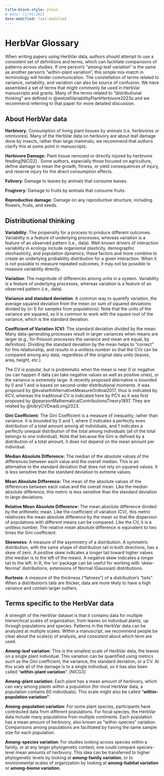 ```yaml
---
title-block-style: plain
# date: 11/01/2021
date-modified: last-modified
---
```

#  HerbVar Glossary

When writing papers using HerbVar data, authors should attempt to use a consistent set of definitions and terms, which can facilitate comparisons of patterns across studies. If one person’s “among-leaf variation” is the same as another person’s “within-plant variation”, this simple mis-match in terminology will hinder communication. The constellation of terms related to variance, variability, and variation can also be source of confusion. We have assembled a set of terms that might commonly be used in HerbVar manuscripts and grants. Many of the terms related to “distributional thinking” are defined in @wetzelVariabilityPlantHerbivore2023a and we recommend referring to that paper for more detailed discussion.

 

## About HerbVar data

**Herbivory**: Consumption of living plant tissues by animals (i.e. herbivores or omnivores). Many of the HerbVar data on herbivory are about leaf damage done by insects, rather than large mammals; we recommend that authors clarify this at some point in manuscripts.

**Herbivore Damage:** Plant tissue removed or directly injured by herbivore feeding\[NICG2\] . Some authors, especially those focused on agriculture, define damage to mean the growth, fitness, or yield consequences of injury, and reserve injury for the direct consumption effects.

**Folivory**: Damage to leaves by animals that consume leaves.

**Frugivory**: Damage to fruits by animals that consume fruits.

**Reproductive damage:** Damage on any reproductive structure, including flowers, fruits, and seeds.

 

## Distributional thinking

**Variability**: The propensity for a process to produce different outcomes. Variability is a feature of underlying processes, whereas variation is a feature of an observed pattern (i.e., data). Well-known drivers of interaction variability in ecology include organismal plasticity, demographic stochasticity, and population dynamics; these factors and more combine to create an underlying probability distribution for a given interaction. When it is not possible to measure repeated outcomes, it may not be possible to measure variability directly.

**Variation**: The magnitude of differences among units in a system. Variability is a feature of underlying processes, whereas variation is a feature of an observed pattern (i.e., data).

**Variance and standard deviation**: A common way to quantify variation, the average squared deviation from the mean (or sum of squared deviations divided by (n-1) for samples from populations). Note that the units of the variance are squared, so it is common to work with the square root of the variance, which is the standard deviation.

**Coefficient of Variation (CV)**: The standard deviation divided by the mean. Many data-generating processes result in larger variances when means are larger (e.g., for Poisson processes the variance and mean are equal, by definition). Dividing the standard deviation by the mean helps to “correct” for this relationship, and results in a unitless number so that the CVs can be compared among any data, regardless of the original data units (leaves, area, height, etc.).

::: {.callout-important title="Important consideration regarding the CV"}
The CV is popular, but is problematic when the mean is near 0 or negative (as can happen if data can take negative values as well as positive ones), or the variance is extremely large. A recently proposed alternative is bounded by 0 and 1 and is based on second-order distributional moments. It was proposed by @kvalsethAlternativeMeasureOrdinal2017, thus is indicated by KCV, whereas the traditional CV is indicated here by PCV as it was first proposed by @pearsonMathematicalContributionsTheory1897. They are related by @lobryCVDeadLong2023.
:::
 
**Gini Coefficient:** The Gini Coefficient is a measure of inequality, rather than variance. It is bounded by 0 and 1, where 0 indicates a perfectly even distribution of a total amount among all individuals, and 1 indicates a perfectly unequal distribution of the total among individuals (all of the total belongs to one individual).  Note that because the Gini is defined by a distribution of a total amount, it does not depend on the mean amount per individual.

**Median Absolute Difference:** The median of the absolute values of the differences between each value and the overall median. This is an alternative to the standard deviation that does not rely on squared values. It is less sensitive than the standard deviation to extreme values.

**Mean Absolute Difference:** The mean of the absolute values of the differences between each value and the overall mean. Like the median absolute difference, this metric is less sensitive than the standard deviation to large deviations.

**Relative Mean Absolute Difference:** The mean absolute difference divided by the arithmetic mean. Like the coefficient of variation (CV), this metric relativizes the mean absolute difference by the mean so that the dispersion of populations with different means can be compared. Like the CV, it is a unitless number. The relative mean absolute difference is equivalent to two times the Gini coefficient.

**Skewness**: A measure of the asymmetry of a distribution. A symmetric distribution, with the same shape of distribution tail in both directions, has a skew of zero. A positive skew indicates a longer tail toward higher values (the median is to the left of the mean). A negative skew indicates a longer tail to the left. In R, the ‘sn’ package can be useful for working with ‘skew-Normal’ distributions, extensions of Normal (Gaussian) distributions.

**Kurtosis**: A measure of the thickness (“fatness”) of a distribution’s “tails”.  When a distribution’s tails are thicker, data are more likely to have a high variance and contain larger outliers.

 

## Terms specific to the HerbVar data

A strength of the HerbVar dataset is that it contains data for multiple hierarchical scales of organization, from leaves on individual plants, up through populations and species. Patterns in the HerbVar data can be analyzed at multiple scales. Within a manuscript, we recommend people be clear about the scale(s) of analysis, and consistent about which term are used.

**Among-leaf variation**: This is the smallest scale of HerbVar data, the leaves on a single plant individual. This variation can be quantified using metrics such as the Gini coefficient, the variance, the standard deviation, or a CV.  At this scale all of the damage is to a single individual, so it has also been called “**within-plant variation**”.  \[NICG3\] 

**Among-plant variation**: Each plant has a mean amount of herbivory, which can vary among plants within a population (for most HerbVar data, a population contains 60 individuals). This scale might also be called “**within-population variation”**.

**Among-population variation**: For some plant species, participants have contributed data from different populations. For focal species, the HerbVar data include many populations from multiple continents. Each population has a mean amount of herbivory, also known as “within-species” variation. Comparisons among populations are facilitated by having the same sample size for each population.

**Among-species variation**: For studies looking across species within a family, or at any larger phylogenetic context, one could compare species-level mean amounts of herbivory. This idea can be transferred to higher phylogenetic levels by looking at **among-family variation**, or to environmental scales of organization by looking at **among-habitat variation** or **among-biome variation**.

 
 

<!--

https://dynamicecology.wordpress.com/2024/11/06/no-one-has-ever-torn-down-a-scientific-tower-of-babel-so-are-you-sure-you-should-bother-trying/

Note these articles debating pro/con of standardizing terminology:


One side: We need to standardize!

Salvador Herrando-Pérez, Barry W. Brook, Corey J. A. Bradshaw, Ecology Needs a Convention of Nomenclature, BioScience, Volume 64, Issue 4, April 2014, Pages 311–321, https://doi.org/10.1093/biosci/biu013

Peacor, S. D., B. T. Barton, D. L. Kimbro, A. Sih, and M. J. Sheriff. 2020. A framework and standardized terminology to facilitate the study of predation-risk effects. Ecology 101(12):e03152. 10.1002/ecy.3152

Soto, I., et al. (2024), Taming the terminological tempest in invasion science. Biol Rev, 99: 1357-1390. https://doi.org/10.1111/brv.13071

J. E. Fauth, J. Bernardo, M. Camara, W. J. Resetarits, Jr., J. Van Buskirk, and S. A. McCollum. 1996. Simplifying the Jargon of Community Ecology: A Conceptual Approach. The American Naturalist 147:2, 282-286 https://www.journals.uchicago.edu/doi/abs/10.1086/285850

James T. Stroud,  Michael R. Bush,  Mark C. Ladd,  Robert J. Nowicki,  Andrew A. Shantz,  Jennifer Sweatman. 2015. Is a community still a community? Reviewing definitions of key terms in community ecology. Ecology and Evolution 2015; 5(21): 4757–4765

The other side: it's really NBD:

Hodges, K.E. (2008), Defining the problem: terminology and progress in ecology. Frontiers in Ecology and the Environment, 6: 35-42. https://doi.org/10.1890/060108

This is an intersting alternative approach - it focuses on trying to standardize what should be reported in all papers (which can be a placve to introduce definitions). 

"A standard protocol to report discrete stage-structured
demographic information"
https://besjournals.onlinelibrary.wiley.com/doi/pdfdirect/10.1111/2041-210x.14164

--->


